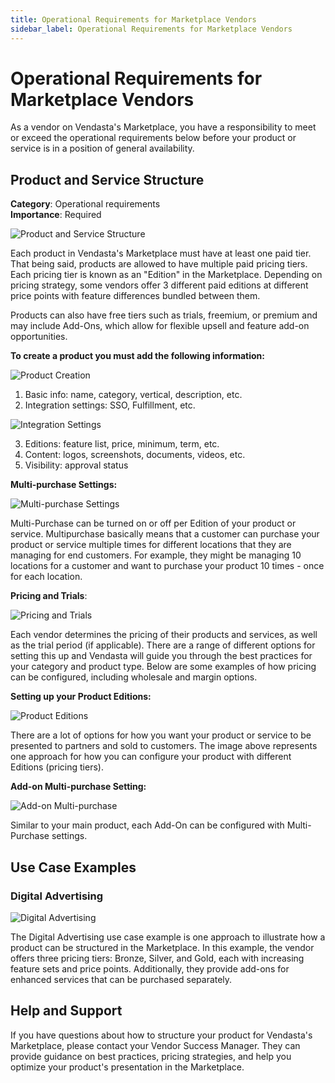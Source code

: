 ```yaml
---
title: Operational Requirements for Marketplace Vendors
sidebar_label: Operational Requirements for Marketplace Vendors
---
```


# Operational Requirements for Marketplace Vendors

As a vendor on Vendasta's Marketplace, you have a responsibility to meet or exceed the operational requirements below before your product or service is in a position of general availability.

## Product and Service Structure

**Category**: Operational requirements  
**Importance**: Required

![Product and Service Structure](/img/partner-center/vendor-onboarding-guide/product-service-structure.jpg)

Each product in Vendasta's Marketplace must have at least one paid tier. That being said, products are allowed to have multiple paid pricing tiers. Each pricing tier is known as an "Edition" in the Marketplace. Depending on pricing strategy, some vendors offer 3 different paid editions at different price points with feature differences bundled between them.

Products can also have free tiers such as trials, freemium, or premium and may include Add-Ons, which allow for flexible upsell and feature add-on opportunities.

**To create a product you must add the following information:**

![Product Creation](/img/partner-center/vendor-onboarding-guide/product-creation.jpg)

1. Basic info: name, category, vertical, description, etc.
2. Integration settings: SSO, Fulfillment, etc.

![Integration Settings](/img/partner-center/vendor-onboarding-guide/integration-settings.jpg)

3. Editions: feature list, price, minimum, term, etc.
4. Content: logos, screenshots, documents, videos, etc.
5. Visibility: approval status

**Multi-purchase Settings:**

![Multi-purchase Settings](/img/partner-center/vendor-onboarding-guide/multi-purchase.jpg)

Multi-Purchase can be turned on or off per Edition of your product or service. Multipurchase basically means that a customer can purchase your product or service multiple times for different locations that they are managing for end customers. For example, they might be managing 10 locations for a customer and want to purchase your product 10 times - once for each location.

**Pricing and Trials**:

![Pricing and Trials](/img/partner-center/vendor-onboarding-guide/pricing-trials.jpg)

Each vendor determines the pricing of their products and services, as well as the trial period (if applicable). There are a range of different options for setting this up and Vendasta will guide you through the best practices for your category and product type. Below are some examples of how pricing can be configured, including wholesale and margin options.

**Setting up your Product Editions:**

![Product Editions](/img/partner-center/vendor-onboarding-guide/product-editions.jpg)

There are a lot of options for how you want your product or service to be presented to partners and sold to customers. The image above represents one approach for how you can configure your product with different Editions (pricing tiers).

**Add-on Multi-purchase Setting:**

![Add-on Multi-purchase](/img/partner-center/vendor-onboarding-guide/addon-multi-purchase.jpg)

Similar to your main product, each Add-On can be configured with Multi-Purchase settings.

## Use Case Examples

### Digital Advertising

![Digital Advertising](/img/partner-center/vendor-onboarding-guide/digital-advertising.jpg)

The Digital Advertising use case example is one approach to illustrate how a product can be structured in the Marketplace. In this example, the vendor offers three pricing tiers: Bronze, Silver, and Gold, each with increasing feature sets and price points. Additionally, they provide add-ons for enhanced services that can be purchased separately.

## Help and Support

If you have questions about how to structure your product for Vendasta's Marketplace, please contact your Vendor Success Manager. They can provide guidance on best practices, pricing strategies, and help you optimize your product's presentation in the Marketplace.